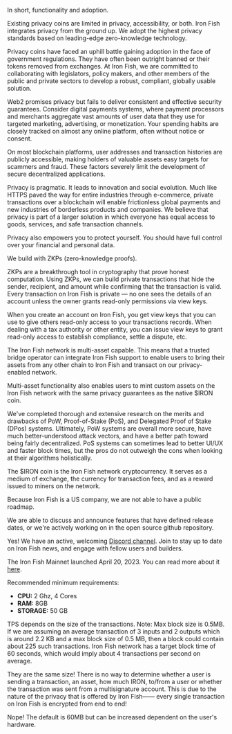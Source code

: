 <FAQItem title="Why build a new privacy coin?">

In short, functionality and adoption.

Existing privacy coins are limited in privacy, accessibility, or both. Iron Fish integrates privacy from the ground up. We adopt the highest privacy standards based on leading-edge zero-knowledge technology.

Privacy coins have faced an uphill battle gaining adoption in the face of government regulations. They have often been outright banned or their tokens removed from exchanges. At Iron Fish, we are committed to collaborating with legislators, policy makers, and other members of the public and private sectors to develop a robust, compliant, globally usable solution.

</FAQItem>

<FAQItem title="Why focus on privacy?">

Web2 promises privacy but fails to deliver consistent and effective security guarantees. Consider digital payments systems, where payment processors and merchants aggregate vast amounts of user data that they use for targeted marketing, advertising, or monetization. Your spending habits are closely tracked on almost any online platform, often without notice or consent.

On most blockchain platforms, user addresses and transaction histories are publicly accessible, making holders of valuable assets easy targets for scammers and fraud. These factors severely limit the development of secure decentralized applications.

</FAQItem>

<FAQItem title="Why should I care about privacy?">

Privacy is pragmatic. It leads to innovation and social evolution. Much like HTTPS paved the way for entire industries through e-commerce, private transactions over a blockchain will enable frictionless global payments and new industries of borderless products and companies. We believe that privacy is part of a larger solution in which everyone has equal access to goods, services, and safe transaction channels.

Privacy also empowers you to protect yourself. You should have full control over your financial and personal data.

</FAQItem>

<FAQItem title="How do you preserve privacy?">

We build with ZKPs (zero-knowledge proofs).

ZKPs are a breakthrough tool in cryptography that prove honest computation. Using ZKPs, we can build private transactions that hide the sender, recipient, and amount while confirming that the transaction is valid. Every transaction on Iron Fish is private — no one sees the details of an account unless the owner grants read-only permissions via view keys.

</FAQItem>

<FAQItem title="What are view keys?">

When you create an account on Iron Fish, you get view keys that you can use to give others read-only access to your transactions records. When dealing with a tax authority or other entity, you can issue view keys to grant read-only access to establish compliance, settle a dispute, etc.

</FAQItem>

<FAQItem title="What does it mean to be the privacy platform for all of crypto?">

The Iron Fish network is multi-asset capable. This means that a trusted bridge operator can integrate Iron Fish support to enable users to bring their assets from any other chain to Iron Fish and transact on our privacy-enabled network.

Multi-asset functionality also enables users to mint custom assets on the Iron Fish network with the same privacy guarantees as the native $IRON coin.

</FAQItem>

<FAQItem title="Why use Proof-of-Work (PoW)?">

We've completed thorough and extensive research on the merits and drawbacks of PoW, Proof-of-Stake (PoS), and Delegated Proof of Stake (DPos) systems. Ultimately, PoW systems are overall more secure, have much better-understood attack vectors, and have a better path toward being fairly decentralized. PoS systems can sometimes lead to better UI/UX and faster block times, but the pros do not outweigh the cons when looking at their algorithms holistically.

</FAQItem>

<FAQItem title="What's the $IRON coin?">

The $IRON coin is the Iron Fish network cryptocurrency. It serves as a medium of exchange, the currency for transaction fees, and as a reward issued to miners on the network.

</FAQItem>

<FAQItem title="Where is the roadmap?">

Because Iron Fish is a US company, we are not able to have a public roadmap.

We are able to discuss and announce features that have defined release dates, or we're actively working on in the open source github repository.

</FAQItem>

<FAQItem title="Do you have a community I can join?">

Yes! We have an active, welcoming [Discord channel](https://discord.ironfish.network). Join to stay up to date on Iron Fish news, and engage with fellow users and builders.

</FAQItem>


<FAQItem title="When did Mainnet launch?">

The Iron Fish Mainnet launched April 20, 2023. You can read more about it [here](/learn/blog/2023-04-20-announcing-mainnet).

</FAQItem>

<FAQItem title="Are there hardware requirements?">

Recommended minimum requirements:
 * **CPU:** 2 Ghz, 4 Cores
 * **RAM:** 8GB
 * **STORAGE:** 50 GB

</FAQItem>

<FAQItem title="What is the Maximum Transactions Per Second?">

TPS depends on the size of the transactions. Note: Max block size is 0.5MB. If we are assuming an average transaction of 3 inputs and 2 outputs which is around 2.2 KB and a max block size of 0.5 MB, then a block could contain about 225 such transactions. Iron Fish network has a target block time of 60 seconds, which would imply about 4 transactions per second on average.

</FAQItem>

<FAQItem title="What are the size differences between a normal IRON transaction vs an Asset vs a transaction created on a multisig account?">

They are the same size! There is no way to determine whether a user is sending a transaction, an asset, how much IRON, to/from a user or whether the transaction was sent from a multisignature account. This is due to the nature of the privacy that is offered by Iron Fish—— every single transaction on Iron Fish is encrypted from end to end!

</FAQItem>

<FAQItem title="Is there a mempool size limit?">

Nope! The default is 60MB but can be increased dependent on the user's hardware.

</FAQItem>

